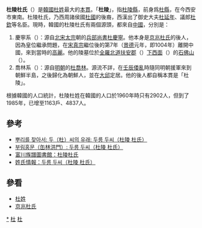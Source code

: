 '''杜陵杜氏'''（{{lang|ko|'''두릉 두씨'''}}）是[[大韓民國|韓國]][[杜姓|杜姓]]最大的[[本貫|本貫]]。「'''杜陵'''」，指[[杜陵縣|杜陵縣]]，前身爲[[杜縣|杜縣]]，在今西安市東南。杜陵杜氏，乃西周諸侯國[[杜國|杜國]]的後裔，西漢出了御史大夫[[杜延年|杜延年]]、議郎[[杜欽|杜欽]]等名臣。現時，韓國的杜陵杜氏有兩個源頭，都來自[[中國|中國]]，分別是：
# 慶寧系（{{lang|ko|경령계}}）：源自[[北宋|北宋]][[宋太宗|太宗]]朝的[[兵部尚書|兵部尚書]][[杜慶寧|杜慶寧]]。他本身是[[京兆杜氏|京兆杜氏]]的後人，因為皇位繼承問題，在[[宋真宗|宋真宗]]繼位後的第7年（[[景德_(北宋)|景德]]元年，即1004年）離開中國，來到當時的[[高麗|高麗]]。他的陵墓位於[[全羅北道|全羅北道]][[扶安郡|扶安郡]]（{{lang|ko|부안군}}）[[下西面|下西面]]（{{lang|ko|하서면}}）的[[石佛山_(全北)|石佛山]]（{{lang|ko|석불산}}）。
# 喬林系（{{lang|ko|교림계}}）：源自[[明朝|明朝]]的[[杜喬林|杜喬林]]。源流不詳，在[[壬辰倭亂|壬辰倭亂]]時隨同明朝援軍來到朝鮮半島，之後歸化為朝鮮人，並在[[大邱|大邱]]定居。他的後人都自稱本貫是「杜陵」。

根據韓國的人口統計，杜陵杜姓在韓國的人口於1960年時只有2902人，但到了1985年，已增至1163戶、4837人。

== 參考 ==
* [https://web.archive.org/web/20070926235940/http://www.rootsinfo.co.kr/name/n02/n0223.html 뿌리를 찾아서: 두（杜）씨의 유래: 두릉 두씨（杜陵 杜氏）]
* [https://web.archive.org/web/20050207034604/http://www.burimhong.pe.kr/name2/048%20du%20rung%20du.htm 부림홍문（缶林洪門）: 두릉 두씨（杜陵 杜氏）]
* [http://www.jokbo.re.kr/book/index.html?sn=&fn=1269&fnkey=12691575 富川族譜圖書館：杜陵杜氏] {{Wayback|url=http://www.jokbo.re.kr/book/index.html?sn=&fn=1269&fnkey=12691575 |date=20160304095711 }}
* [http://www.surname.info/du/du_reung.html 姓氏情報：두릉 두씨（杜陵 杜氏）] {{Wayback|url=http://www.surname.info/du/du_reung.html |date=20210118203154 }}

== 參看 ==
* [[杜姓|杜姓]]
* [[京兆杜氏|京兆杜氏]]

[[Category:杜姓|*]]
[[Category:中國起源韓國姓氏|杜]]
[[Category:朝鮮氏族|杜]]